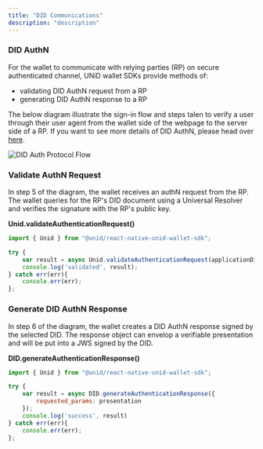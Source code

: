 ```yaml
---
title: "DID Communications"
description: "description"
---
```


### DID AuthN

For the wallet to communicate with relying parties (RP) on secure authenticated channel, UNiD wallet SDKs provide methods of:

- validating DID AuthN request from a RP
- generating DID AuthN response to a RP

The below diagram illustrate the sign-in flow and steps talen to verify a user through their user agent from the wallet side of the webpage to the server side of a RP. If you want to see more details of DID AuthN, please head over [here](../unid/3-extensions).

![DID Auth Protocol Flow](../assets/did-authN-protocol.png)

### Validate AuthN Request

In step 5 of the diagram, the wallet receives an authN request from the RP. The wallet queries for the RP's DID document using a Universal Resolver and verifies the signature with the RP's public key.

**Unid.validateAuthenticationRequest()**
```js
import { Unid } from "@unid/react-native-unid-wallet-sdk";

try {
    var result = async Unid.validateAuthenticationRequest(applicationDid);
    console.log('validated', result);
} catch err(err){
    console.err(err);
};
```

### Generate DID AuthN Response

In step 6 of the diagram, the wallet creates a DID AuthN response signed by the selected DID. The response object can envelop a verifiable presentation and will be put into a JWS signed by the DID.

**DID.generateAuthenticationResponse()**
```js
import { Unid } from "@unid/react-native-unid-wallet-sdk";

try {
    var result = async DID.generateAuthenticationResponse({
        requested_params: presentation
    });
    console.log('success', result)
} catch err(err){
    console.err(err);
};
```

<!--
### Tutorial DID AuthN

デモ用のDID authN request of RPをQRコードで設置
テストできるようにする

-->
